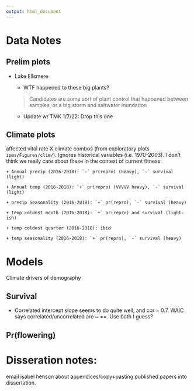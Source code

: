 ```yaml
---
output: html_document
---
```


# Data Notes

## Prelim plots

- Lake Ellsmere

    + WTF happened to these big plants? 
    
    > Candidates are some sort of plant control that happened between samples, or a big storm and saltwater inundation
    
  + Update w/ TMK 1/7/22: Drop this one
  
## Climate plots

affected vital rate X climate combos (from exploratory plots `ipms/Figures/clim/`). Ignores historical variables (i.e. 1970-2003). I don't think we really care about these in the context of current fitness.

    + Annual precip (2016-2018): `-` pr(repro) (heavy), `-` survival (light)
    
    + Annual temp (2016-2018): `+` pr(repro) (VVVVV heavy), `-` survival (light)
    
    + precip Seasonality (2016-2018): `+` pr(repro), `-` survival (heavy)
    
    + temp coldest month (2016-2018): `+` pr(repro) and survival (light-ish)
    
    + temp coldest quarter (2016-2018): ibid
    
    + temp seasonality (2016-2018): `+` pr(repro), `-` survival (heavy)
    
    
    
# Models

Climate drivers of demography

## Survival

- Correlated intercept slope seems to do quite well, and cor ~ 0.7. WAIC says correlated/uncorrelated are ~ ==. Use both I guess?

## Pr(flowering)


# Disseration notes: 

email isabel henson about appendices/copy+pasting published papers into dissertation.